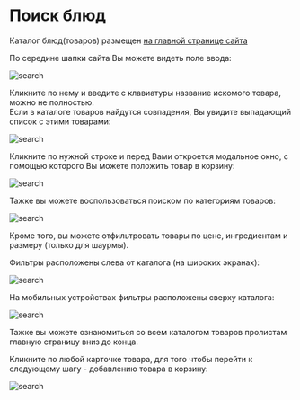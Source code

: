 # Поиск блюд

Каталог блюд(товаров) размещен [на главной странице сайта](https://next-junkfood.vercel.app/)  

По середине шапки сайта Вы можете видеть поле ввода:

![search](/images/search.png)

Кликните по нему и введите с клавиатуры название искомого товара, можно не полностью.<br/>
Если в каталоге товаров найдутся совпадения, Вы увидите выпадающий список с этими товарами:

![search](/images/search2.png)

Кликните по нужной строке и перед Вами откроется модальное окно, с помощью которого Вы можете положить товар в корзину:

![search](/images/modal1.png)

Тажке вы можете воспользоваться поиском по категориям товаров: 

![search](/images/category1.png)

Кроме того, вы можете отфильтровать товары по цене, ингредиентам и размеру (только для шаурмы).

Фильтры расположены слева от каталога (на широких экранах):

![search](/images/filters1.png)

На мобильных устройствах фильтры расположены сверху каталога:    

![search](/images/filters2.png)

Тажке вы можете ознакомиться со всем каталогом товаров пролистам главную страницу вниз до конца.

Кликните по любой карточке товара, для того чтобы перейти к следующему шагу - добавлению товара в корзину:

![search](/images/card.png)

